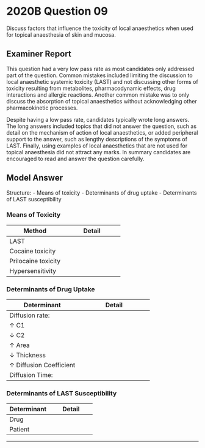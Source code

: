 # 2020B Question 09 

Discuss factors that influence the toxicity of local anaesthetics when used for topical anaesthesia of skin and mucosa.


## Examiner Report

This question had a very low pass rate as most candidates only addressed part of the question. Common mistakes included limiting the discussion to local anaesthetic systemic toxicity (LAST) and not discussing other forms of toxicity resulting from metabolites, pharmacodynamic effects, drug interactions and allergic reactions. Another common mistake was to only discuss the absorption of topical anaesthetics without acknowledging other pharmacokinetic processes.

Despite having a low pass rate, candidates typically wrote long answers. The long answers included topics that did not answer the question, such as detail on the mechanism of action of local anaesthetics, or added peripheral support to the answer, such as lengthy descriptions of the symptoms of LAST. Finally, using examples of local anaesthetics that are not used for topical anaesthesia did not attract any marks. In summary candidates are encouraged to read and answer the question carefully.

## Model Answer

Structure:
- Means of toxicity
- Determinants of drug uptake
- Determinants of LAST susceptibility


### Means of Toxicity


|Method|Detail|
| -- | -- 
|LAST|<p>- Systemic blockade of voltage-gated Na^+^ channels (∝ dose)</p><p>- CNS effects: e.g. Seizure, coma</p><p>- CVS effects: e.g. Arrhythmia, arrest</p>|
|Cocaine toxicity|<p>- Effects mostly ∝ dose</p><p>- Effects ?Additive ?Synergistic with other local anesthetics (e.g. Nasal surgery)</p><p>- CVS: ↑↑ Noradrenaline → ↑ BP, ↑ HR, coronary vasoconstriction,<br>  Cardiomyopathy (?Idiosyncratic)</p><p>- CNS: ↑↑ Dopamine → Euphoria, risk-taking</p><p>- Nasal: Profound vasoconstriction → Ischaemic necrosis (∝ dose)</p>|
|Prilocaine toxicity|<p>- ↑ Methaemoglobin → Hb unable to bind O~2~ (∝ dose)</p><p>- ↑↑ Risk of reductase deficiency: Neonate, congenital</p>|
|Hypersensitivity|<p>- i.e. Allergy, anaphylaxis (dose-independent)</p><p>- e.g. PABA metabolite of esters</p><p>- e.g. Sodium metabisulfite preservative with lignocaine</p>|

### Determinants of Drug Uptake


|Determinant|Detail|
| -- | -- |
|Diffusion rate:|<p>Fick’s Law: $Q = (C_1 - C_2) \times {Area \over Thickness} \times {Membrane \ Solubility \over \sqrt{Molecular \ Weight}}$</p>|
|↑ C1|<p>- ↑ Drug concentration (e.g. 10% lignocaine for airway topicalisation)</p><p>- Eutectic mixture: Optimal ratio → ↓ Melting point → Liquid state → ↑ C1 (cf. solution)</p><p>&emsp;- EMLA: 2.5% lignocaine + 2.5% prilocaine, melting point 18°C</p>|
|↓ C2|<p>- ↑ Tissue blood flow → ↓ C2 but also offset of local effect</p><p>- Intrinsic: e.g. Lower flow to foot cf. scalp</p><p>- Drug Additive: Adrenaline → ↓ Rate of absorption (e.g. Nasal lignocaine)</p><p>- Pathology: Hypothermia, shock, heart failure</p>|
|↑ Area|<p>- ↑ Area of application → ↑ Total absorption but ↔ Absorption per unit area</p>|
|↓ Thickness|<p>- Extensor thicker than flexor</p><p>- Lower limb thicker than upper limb</p><p>- Mucous membrane → ↓↓ Thickness, ↑↑ Rate of blood flow</p><p>&emsp;- Contraindication for EMLA, topical amethocaine</p><p>&emsp;- Risk of inadvertent overdose during topicalisation for AFOI</p>|
|↑ Diffusion Coefficient|<p>- ↑ Lipid solubility -(lignocaine 150x, prilocaine 50x procaine)</p><p>- ↑ % Unionized</p><p>&emsp;- Drug: Lignocaine 25%, prilocaine 33%, higher than most</p><p>&emsp;- Additive: NaOH in EMLA → ↑ PH</p><p>- ↓ Molecular weight (all LA drugs have similar MW 200-250g.mol^-1^)</p>|
|Diffusion Time:|<p>- Uptake ∝ Application time</p><p>- EMLA 30 mins for PIVC, 120 mins for skin graft</p><p>- 2% lignocaine viscous gargle ≤1 minute for pharyngeal topicalisation</p>|

### Determinants of LAST Susceptibility


|Determinant|Detail|
| -- | -- |
|Drug|<p>Pharmacokinetics (PK):</p><p>- Esters: Rapid metabolism by BChE → Short t1/2β</p><p>- Amides: Slow metabolism by liver → Long t1/2β</p><p>Pharmacodynamics (PD):</p><p>- Toxicity Threshold: Bupiv 1.5μg/mL, ropiv 4μg/mL, lignocaine 5μg/mL</p><p>- CC:CNS ratio – Bupivacaine 3:1, ropivacaine 5:1, lignocaine 7:1</p>|
|Patient|<p>PK:</p><p>- Absorption: See Above</p><p>- Distribution: Cachexia → ↑ Plasma concentration → ↑ Risk</p><p>- Metabolism: Liver disease → ↓ Rate of amide removal → ↑ Risk</p><p>PD:</p><p>- Class 1 antiarrhythmics → ↑ Na^+^ Channel blockade → ↑ Risk</p><p>- CVS</p><p>&emsp;- ↑ HR → ↑ Channel cycling rate → ↑ Risk</p><p>&emsp;- ↓ PaO~2~, ↓ pH, ↑ K^+^ → ↑ Risk</p><p>&emsp;- IHD, channelopathy → ↑ Risk arrhythmias</p><p>&emsp;- AV conduction delay → ↑ Risk high grade block from lignocaine</p><p>- CNS</p><p>&emsp;- ↑ PaCO~2~ (↑ CBF), ↓ PaO~2~, ↓ pH → ↑ Risk</p><p>&emsp;- Pregnancy → ↑ Local anaesthetic sensitivity</p><p>&emsp;- Epilepsy, tramadol → ↓ Seizure threshold</p>|


--- 

